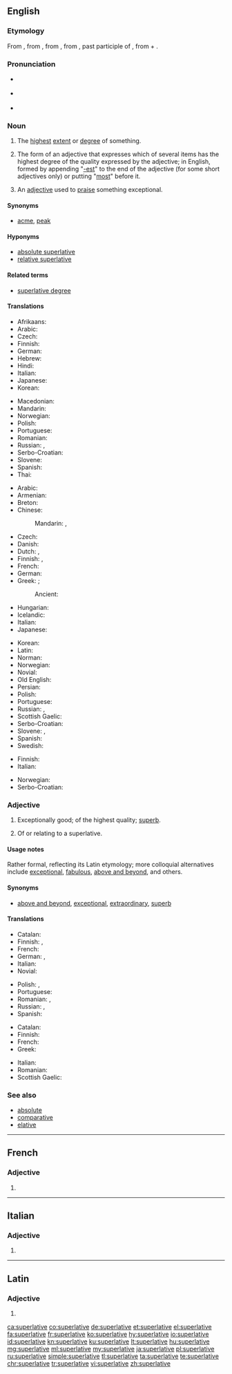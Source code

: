 ==English==
{{was wotd|2008|March|11}}
{{wikipedia}}

===Etymology===
From {{etyl|enm|en}} {{m|enm|superlatyf}}, from {{etyl|fro|en}} {{m|fro|superlatif}}, from {{etyl|LL.|en}} {{m|la|superlātīvus}}, from {{etyl|la|en}} {{m|la|superlātus||extravagant, of hyperbole}}, past participle of {{m|la|superfero||carry over}}, from {{m|la|super||above}} + {{m|la|fero||bear, carry}}.

===Pronunciation===
* {{a|RP}} {{IPA|/suːˈpɜː.lə.tɪv/|/sjuːˈpɜː.lə.tɪv/|lang=en}}
* {{a|US}} {{IPA|/suˈpɝː.lə.tɪv/|lang=en}}
* {{audio|en-us-superlative.ogg|Audio (US)|lang=en}}

===Noun===
{{en-noun}}

# The [[highest]] [[extent]] or [[degree]] of something.
# {{label|en|grammar}} The form of an adjective that expresses which of several items has the highest degree of the quality expressed by the adjective; in English, formed by appending "[[-est]]" to the end of the adjective (for some short adjectives only) or putting "[[most]]" before it.
#: {{ux|en|The '''superlative''' of "big" is "biggest".}}
# {{label|en|informal}} An [[adjective]] used to [[praise]] something exceptional.
#: {{ux|en|Daniel is amazing, wonderful, fantastic, and many other '''superlatives''' I can’t think of right now!}}

====Synonyms====
* {{sense|highest degree}} [[acme]], [[peak]]

====Hyponyms====
* [[absolute superlative]]
* [[relative superlative]]

====Related terms====
* [[superlative degree]]

====Translations====
{{trans-top|highest degree of something}}
* Afrikaans: {{t+|af|superlatief}}
* Arabic: {{t|ar|صيغَة التفضيل}}
* Czech: {{t+|cs|superlativ}}
* Finnish: {{t+|fi|huippu}}
* German: {{t+|de|Superlativ|m}}
* Hebrew: {{t|he|מופלג}}
* Hindi: {{t|hi|सर्वोत्कृष्ट|m}}
* Italian: {{t+|it|superlativo}}
* Japanese: {{t+|ja|最上級|tr=さいじょうきゅう, saijōkyū}}
* Korean: {{t|ko|최고의|sc=Hang}}
{{trans-mid}}
* Macedonian: {{t|mk|суперлатив}}
* Mandarin: {{t+|cmn|最高级|sc=Hani}}
* Norwegian: {{t+|no|superlativ}}
* Polish: {{t|pl|superlatyw|m-in}}
* Portuguese: {{t+|pt|superlativo}}
* Romanian: {{t+|ro|superlativ|m|n}}
* Russian: {{t+|ru|высоча́йший}}, {{t+|ru|превосхо́дный}}
* Serbo-Croatian: {{t+|sh|sȕperlatīv|m}}
* Slovene: {{t|sl|presežek|m}}
* Spanish: {{t+|es|superlativo}}
* Thai: {{t|th|ชั้นเยี่ยม}}
{{trans-bottom}}

{{trans-top|form of adjective expressing "most"}}
* Arabic: {{t|ar|دَرَجَة فَائِقَة|f|tr=daraja fāʾiqa}}
* Armenian: {{t+|hy|գերադրական}}
* Breton: {{t+|br|derez-uhelañ|m}}
* Chinese:
*: Mandarin: {{t|cmn|最高級|sc=Hani}}, {{t+|cmn|最高级|tr=zuìgāojí|sc=Hani}}
* Czech: {{t+|cs|superlativ|m}}
* Danish: {{t+|da|superlativ}}
* Dutch: {{t+|nl|overtreffende trap|m}}, {{t+|nl|superlatief|m}}
* Finnish: {{t+|fi|superlatiivi}}, {{t|fi|yliaste}}
* French: {{t+|fr|superlatif|m}}
* German: {{t+|de|Superlativ|m}}
* Greek: {{qualifier|degree}} {{t+|el|υπερθετικός|m}}; {{t+|el|υπερθετικό|n}}
*: Ancient: {{t|grc|ὑπερθετικός|m}}
* Hungarian: {{t+|hu|felsőfok}}
* Icelandic: {{t+|is|efsta stig|n}}
* Italian: {{t+|it|superlativo|m}}
* Japanese: {{t+|ja|最上級|tr=さいじょうきゅう, saijōkyū}}
{{trans-mid}}
* Korean: {{t+|ko|최상급|tr=choi-sang-geup,最上級|sc=Kore}}
* Latin: {{t|la|superlativus|m}}
* Norman: {{t|nrf|supèrlatif|m}}
* Norwegian: {{t+|no|superlativ|m}}
* Novial: {{t|nov|superlative}}
* Old English: {{t|ang|oferstígendlic}}
* Persian: {{t|fa|صفت برترین|tr=sefat-e bartarin}}
* Polish: {{t+|pl|stopień najwyższy|m-in}}
* Portuguese: {{t+|pt|superlativo|m}}
* Russian: {{t+|ru|превосхо́дная сте́пень|f}}, {{t|ru|супе́рлятив|m}}
* Scottish Gaelic: {{t|gd|feabhasach|m}}
* Serbo-Croatian: {{t+|sh|sȕperlatīv|m}}
* Slovene: {{t|sl|presežnik|m}}, {{t|sl|superlativ|m}}
* Spanish: {{t+|es|superlativo|m}}
* Swedish: {{t+|sv|superlativ|n}}
{{trans-bottom}}

{{trans-top|adjective used to praise}}
* Finnish: {{t+|fi|superlatiivi}}
* Italian: {{t+|it|superlativo|m}}
{{trans-mid}}
* Norwegian: {{t+|no|superlativ|n}}
* Serbo-Croatian: {{t+|sh|sȕperlatīv|m}}
{{trans-bottom}}

===Adjective===
{{en-adj|-}}

# Exceptionally good; of the highest quality; [[superb]].
# {{label|en|grammar}} Of or relating to a superlative.

====Usage notes====
Rather formal, reflecting its Latin etymology; more colloquial alternatives include [[exceptional]], [[fabulous]], [[above and beyond]], and others.

====Synonyms====
* {{sense|exceptionally good}} [[above and beyond]], [[exceptional]], [[extraordinary]], [[superb]]

====Translations====
{{trans-top|exceptionally good}}
* Catalan: {{t|ca|superlatiu}}
* Finnish: {{t+|fi|erinomainen}}, {{t+|fi|häikäisevä}}
* French: {{t+|fr|suprême}}
* German: {{t+|de|höchst}}, {{t+|de|hervorragend}}
* Italian: {{t+|it|superlativo|m}}
* Novial: {{t|nov|superlativi}}
{{trans-mid}}
* Polish: {{t+|pl|doskonały}}, {{t+|pl|znakomity}}
* Portuguese: {{t+|pt|supremo}}
* Romanian: {{t+|ro|suprem}}, {{t+|ro|superlativ}}
* Russian: {{t+|ru|высоча́йший}}, {{t+|ru|велича́йший}}
* Spanish: {{t+|es|supremo}}
{{trans-bottom}}

{{trans-top|of or pertaining to a superlative}}
* Catalan: {{t|ca|superlatiu}}
* Finnish: {{t|fi|superlatiivinen}}
* French: {{t+|fr|superlatif|m}}
* Greek: {{t+|el|υπερθετικός}}
{{trans-mid}}
* Italian: {{t+|it|superlativo|m}}
* Romanian: {{t+|ro|superlativ}}
* Scottish Gaelic: {{t|gd|feabhasach}}
{{trans-bottom}}

===See also===
* [[absolute]]
* [[comparative]]
* [[elative]]

----

==French==

===Adjective===
{{head|fr|adjective form}}

# {{feminine singular of|superlatif|lang=fr}}

----

==Italian==

===Adjective===
{{head|it|adjective form}}

# {{feminine plural of|superlativo|lang=it}}

----

==Latin==

===Adjective===
{{la-adj-form|superlātīve}}

# {{inflection of|superlātīvus||voc|m|s|lang=la}}

[[ca:superlative]]
[[co:superlative]]
[[de:superlative]]
[[et:superlative]]
[[el:superlative]]
[[fa:superlative]]
[[fr:superlative]]
[[ko:superlative]]
[[hy:superlative]]
[[io:superlative]]
[[id:superlative]]
[[kn:superlative]]
[[ku:superlative]]
[[lt:superlative]]
[[hu:superlative]]
[[mg:superlative]]
[[ml:superlative]]
[[my:superlative]]
[[ja:superlative]]
[[pl:superlative]]
[[ru:superlative]]
[[simple:superlative]]
[[tl:superlative]]
[[ta:superlative]]
[[te:superlative]]
[[chr:superlative]]
[[tr:superlative]]
[[vi:superlative]]
[[zh:superlative]]